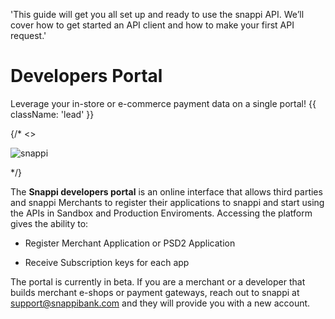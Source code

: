 


  'This guide will get you all set up and ready to use the snappi API. We’ll cover how to get started an API client and how to make your first API request.'

# Developers Portal

Leverage your in-store or e-commerce payment data on a single portal!  {{ className: 'lead' }}

{/*
<>
  <p><img src="/intro.gif" alt="snappi" title="title" /></p>
</>
*/}

The <strong>Snappi developers portal</strong> is an online interface that allows third parties and snappi Merchants to register their applications to snappi and start using the APIs in Sandbox and Production Enviroments.
Accessing the platform gives the ability to:

- Register Merchant Application or PSD2 Application

- Receive Subscription keys for each app


<Note>
  The portal is currently in beta. If you are a merchant or a developer that builds merchant e-shops or payment gateways, reach out to snappi at <a href="mailto:support@snappibank.com" target="_blank" rel="noopener noreferrer">support@snappibank.com</a> and they will provide you with a new account.
</Note>












